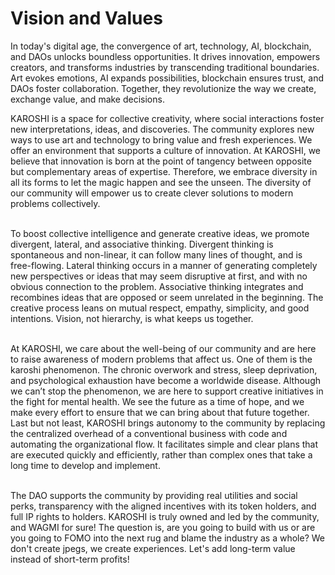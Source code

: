 # Vision and Values

In today's digital age, the convergence of art, technology, AI, blockchain, and DAOs unlocks boundless opportunities. It drives innovation, empowers creators, and transforms industries by transcending traditional boundaries. Art evokes emotions, AI expands possibilities, blockchain ensures trust, and DAOs foster collaboration. Together, they revolutionize the way we create, exchange value, and make decisions.

KAROSHI is a space for collective creativity, where social interactions foster new interpretations, ideas, and discoveries. The community explores new ways to use art and technology to bring value and fresh experiences. We offer an environment that supports a culture of innovation. At KAROSHI, we believe that innovation is born at the point of tangency between opposite but complementary areas of expertise. Therefore, we embrace diversity in all its forms to let the magic happen and see the unseen. The diversity of our community will empower us to create clever solutions to modern problems collectively.<br></br>

To boost collective intelligence and generate creative ideas, we promote divergent, lateral, and associative thinking. Divergent thinking is spontaneous and non-linear, it can follow many lines of thought, and is free-flowing. Lateral thinking occurs in a manner of generating completely new perspectives or ideas that may seem disruptive at first, and with no obvious connection to the problem. Associative thinking integrates and recombines ideas that are opposed or seem unrelated in the beginning. The creative process leans on mutual respect, empathy, simplicity, and good intentions. Vision, not hierarchy, is what keeps us together.<br></br>

At KAROSHI, we care about the well-being of our community and are here to raise awareness of modern problems that affect us. One of them is the karoshi phenomenon. The chronic overwork and stress, sleep deprivation, and psychological exhaustion have become a worldwide disease. Although we can’t stop the phenomenon, we are here to support creative initiatives in the fight for mental health. We see the future as a time of hope, and we make every effort to ensure that we can bring about that future together.
Last but not least, KAROSHI brings autonomy to the community by replacing the centralized overhead of a conventional business with code and automating the organizational flow. It facilitates simple and clear plans that are executed quickly and efficiently, rather than complex ones that take a long time to develop and implement.<br></br>

The DAO supports the community by providing real utilities and social perks, transparency with the aligned incentives with its token holders, and full IP rights to holders.
KAROSHI is truly owned and led by the community, and WAGMI for sure! The question is, are you going to build with us or are you going to FOMO into the next rug and blame the industry as a whole? We don't create jpegs, we create experiences. Let's add long-term value instead of short-term profits!